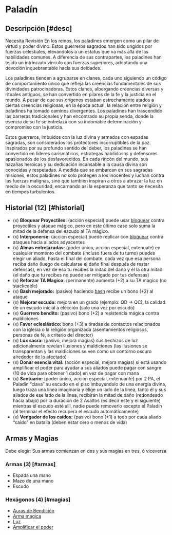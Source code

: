
# Paladín

<Bleed>
  <Screenshot src={paladinPic} alt="placeholder" full />
</Bleed>

## Descripción [#desc]

<Callout type="warning" emoji="🔎">
  Necesita Revisión
</Callout>
En los reinos, los paladines emergen como un pilar de virtud y poder divino. Estos guerreros sagrados han sido ungidos por fuerzas celestiales, elevándolos a un estatus que va más allá de las habilidades comunes. A diferencia de sus contrapartes, los paladines han tejido un intrincado vínculo con fuerzas superiores, adoptando una devoción inquebrantable hacia sus deidades.

Los paladines tienden a agruparse en clanes, cada uno siguiendo un código de comportamiento único que refleja las creencias fundamentales de sus divinidades patrocinadoras. Estos clanes, albergando creencias diversas y rituales antiguos, se han convertido en pilares de la fe y la justicia en el mundo. A pesar de que sus orígenes estaban estrechamente atados a ciertas creencias religiosas, en la época actual, la relación entre religión y paladines ha tomado caminos divergentes. Los paladines han trascendido las barreras tradicionales y han encontrado su propia senda, donde la esencia de su fe se entrelaza con su indomable determinación y compromiso con la justicia.

Estos guerreros, imbuidos con la luz divina y armados con espadas sagradas, son considerados los protectores incorruptibles de la paz. Inspirados por su profundo sentido del deber, los paladines se han convertido en líderes carismáticos, estrategas habilidosos y defensores apasionados de los desfavorecidos. En cada rincón del mundo, sus hazañas heroicas y su dedicación incansable a la causa divina son conocidas y respetadas. A medida que se embarcan en sus sagradas misiones, estos paladines no solo protegen a los inocentes y luchan contra las fuerzas malignas, sino que también inspiran a otros a abrazar la luz en medio de la oscuridad, encarnando así la esperanza que tanto se necesita en tiempos turbulentos.

## Historial (12) [#historial]

- (x) **Bloquear Proyectiles:** (acción especial) puede usar [bloquear](/docs/ruling-combat/05#5-6) contra proyectiles y ataque mágico, pero en este último caso solo suma la mitad de la defensa del escudo al TA mágico.
- (x) **Interponerse:** (acción especial) puede replicar con [bloquear](/docs/ruling-combat/05#5-6) contra ataques hacia aliados adyacentes
- (x) **Almas entrelazadas:** (poder único, acción especial, extenuate) en cualquier momento del combate (incluso fuera de tu turno) puedes elegir un aliado, hasta el final del combate, cada vez que esa persona reciba daño (luego de calcularse el daño final después de restar defensas), en vez de eso tu recibes la mitad del daño y él la otra mitad (el daño que tu recibes no puede ser mitigado por tus defensas)
- (x) **Reforzar TA Magico:** (permanente) aumenta (+2) a su TA magico (no stackeable)
- (x) **Bash mejorado:** (pasivo) haciendo [bash](/docs/ruling-combat/03#3-7) recibe un bono (+2) al ataque
- (x) **Mejorar escudo:** mejora en un grado (ejemplo: QD -> QC), la calidad de un escudo inicial a elección (sólo una vez por escudo)
- (x) **Guerrero bendito:** (pasivo) bono (+2) a resistencia mágica contra maldiciones
- (x) **Favor eclesiástico:** bono (+3) a tiradas de contactos relacionados con la iglesia o la religión organizada (asentamientos religiosos, personas de fé, a criterio del director)
- (x) **Lux sacra:** (pasivo, mejora magias) sus hechizos de luz adicionalmente revelan ilusiones y maldiciones (las ilusiones se transparentan y las maldiciones se ven como un contorno oscuro alrededor de lo afectado)
- (x) **Donar esencia vital:** (acción especial, mejora magias) si está usando amplificar el poder para ayudar a sus aliados puede pagar con sangre (10 de vida para obtener 1 dado) en vez de pagar con mana
- (x) **Santuario:** (poder único, acción especial, extenuante) por 2 PA, el Paladín “clava” su escudo en el piso imbuyendolo de una energía divina, luego traza una línea imaginaria y elige un lado de la línea, tanto él y sus aliados de ese lado de la línea, recibirán la mitad de daño (redondeado hacia abajo) por la duración de 2 Asaltos (es decir este y el siguiente) mientras el escudo esté allí, nadie puede removerlo excepto el Paladín (al terminar el efecto recupera el escudo automáticamente)
- (x) **Vengador de los caídos:** (pasivo) bono (+1) a todo por cada aliado “caído” en batalla (deben estar cero o menos de vida)

## Armas y Magias
Debe elegir: Sus armas comienzan en dos y sus magias en tres, ó viceversa

### Armas (3) [#armas]

- Espada una mano
- Mazo de una mano
- Escudo

### Hexágonos (4) [#magias]

- [Auras de Bendición](/docs/list-hexagons/e04B)
- [Arma magica](/docs/list-hexagons/e14)
- [Luz](/docs/list-hexagons/e01)
- [Amplificar el poder](/docs/list-hexagons/e13)
